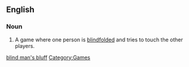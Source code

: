 <!--subst: of [[Template:sync]]-->
{{see|blind man's buff}}
<!--If you edit this entry, please also edit [[blind man's buff]] to ensure these two entries remain synchronized.-->[[Category:Synchronized entries|blind man's bluff]]
==English==

===Noun===
{{wikipedia|Blind man's bluff (game)}}
{{en-noun|-|sg=[[blind]] [[man]][['s|’s]] [[bluff]]}}

# A game where one person is [[blindfolded]] and tries to touch the other players.

[[Category:Games]]